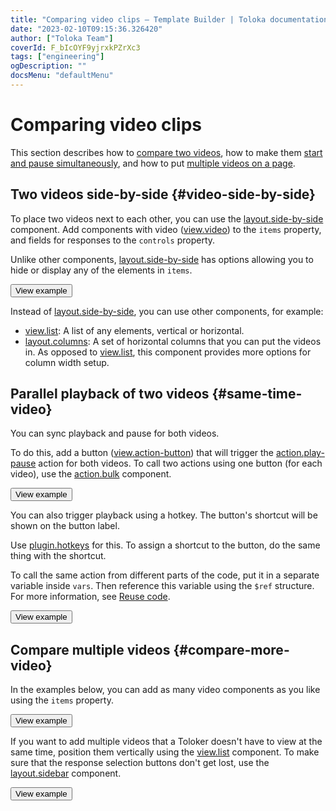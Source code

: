 ```yaml
---
title: "Comparing video clips — Template Builder | Toloka documentation"
date: "2023-02-10T09:15:36.326420"
author: ["Toloka Team"]
coverId: F_bIcOYF9yjrxkPZrXc3
tags: ["engineering"]
ogDescription: ""
docsMenu: "defaultMenu"
---
```



# Comparing video clips

This section describes how to [compare two videos](#video-side-by-side), how to make them [start and pause simultaneously](#same-time-video), and how to put [multiple videos on a page](#compare-more-video).

<TolokaTbSourceAddMedia/>

## Two videos side-by-side {#video-side-by-side}

To place two videos next to each other, you can use the [layout.side-by-side](/docs/template-builder/reference/layout.side-by-side) component. Add components with video ([view.video](/docs/template-builder/reference/view.video)) to the `items` property, and fields for responses to the `controls` property.

<Note mode="note" title="Note">

Unlike other components, [layout.side-by-side](/docs/template-builder/reference/layout.side-by-side) has options allowing you to hide or display any of the elements in `items`.

</Note>

<Button themeColor="light" view="default" size="l" type="link" url="https://ya.cc/t/pu9bV4003ttCMs">View example</Button>

Instead of [layout.side-by-side](/docs/template-builder/reference/layout.side-by-side), you can use other components, for example:
- [view.list](/docs/template-builder/reference/view.list): A list of any elements, vertical or horizontal.
- [layout.columns](/docs/template-builder/reference/layout.columns): A set of horizontal columns that you can put the videos in. As opposed to [view.list](/docs/template-builder/reference/view.list), this component provides more options for column width setup.

## Parallel playback of two videos {#same-time-video}

You can sync playback and pause for both videos.

To do this, add a button ([view.action-button](/docs/template-builder/reference/view.action-button)) that will trigger the [action.play-pause](/docs/template-builder/reference/action.play-pause) action for both videos. To call two actions using one button (for each video), use the [action.bulk](/docs/template-builder/reference/action.bulk) component.

<Button themeColor="light" view="default" size="l" type="link" url="https://ya.cc/t/-9UsIJDN3ttCPr">View example</Button>

You can also trigger playback using a hotkey. The button's shortcut will be shown on the button label.

Use [plugin.hotkeys](/docs/template-builder/reference/plugin.hotkeys) for this. To assign a shortcut to the button, do the same thing with the shortcut.

<Note mode="tip" title="Tip">

To call the same action from different parts of the code, put it in a separate variable inside `vars`. Then reference this variable using the `$ref` structure. For more information, see [Reuse code](/docs/template-builder/best-practices/reuse).

</Note>

<Button themeColor="light" view="default" size="l" type="link" url="https://ya.cc/t/YErQ-Pd93ttCRm">View example</Button>

## Compare multiple videos {#compare-more-video}

In the examples below, you can add as many video components as you like using the `items` property.

<Button themeColor="light" view="default" size="l" type="link" url="https://ya.cc/t/ROoWiLNY3ttCSc">View example</Button>

If you want to add multiple videos that a Toloker doesn't have to view at the same time, position them vertically using the [view.list](/docs/template-builder/reference/view.list) component. To make sure that the response selection buttons don't get lost, use the [layout.sidebar](/docs/template-builder/reference/layout.sidebar) component.

<Button themeColor="light" view="default" size="l" type="link" url="https://ya.cc/t/ycaNgDNe3ttCUM">View example</Button>

<ContactSupport/>
